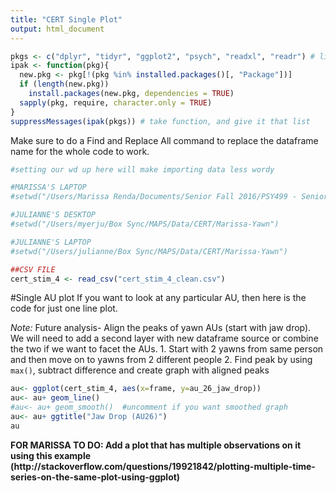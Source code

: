 ```yaml
---
title: "CERT Single Plot"
output: html_document
---
```


```r
pkgs <- c("dplyr", "tidyr", "ggplot2", "psych", "readxl", "readr") # list packages needed
ipak <- function(pkg){
  new.pkg <- pkg[!(pkg %in% installed.packages()[, "Package"])]
  if (length(new.pkg)) 
    install.packages(new.pkg, dependencies = TRUE)
  sapply(pkg, require, character.only = TRUE)
}
suppressMessages(ipak(pkgs)) # take function, and give it that list
```

Make sure to do a Find and Replace All command to replace the dataframe name for the whole code to work.

```r
#setting our wd up here will make importing data less wordy

#MARISSA'S LAPTOP
#setwd("/Users/Marissa Renda/Documents/Senior Fall 2016/PSY499 - Senior Thesis/CERT/cert_stim")

#JULIANNE'S DESKTOP
#setwd("/Users/myerju/Box Sync/MAPS/Data/CERT/Marissa-Yawn")

#JULIANNE'S LAPTOP
#setwd("/Users/julianne/Box Sync/MAPS/Data/CERT/Marissa-Yawn")

```

```r
##CSV FILE
cert_stim_4 <- read_csv("cert_stim_4_clean.csv")
```

#Single AU plot
If you want to look at any particular AU, then here is the code for just one line plot.

*Note:* Future analysis- Align the peaks of yawn AUs (start with jaw drop). We will need to add a second layer with new dataframe source or combine the two if we want to facet the AUs.
        1. Start with 2 yawns from same person and then move on to yawns from 2 different people
        2. Find peak by using `max()`, subtract difference and create graph with aligned peaks
```r
au<- ggplot(cert_stim_4, aes(x=frame, y=au_26_jaw_drop))
au<- au+ geom_line()
#au<- au+ geom_smooth()  #uncomment if you want smoothed graph
au<- au+ ggtitle("Jaw Drop (AU26)")
au
```


**FOR MARISSA TO DO: Add a plot that has multiple observations on it using this example (http://stackoverflow.com/questions/19921842/plotting-multiple-time-series-on-the-same-plot-using-ggplot)**


